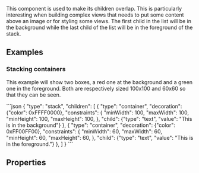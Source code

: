 
This component is used to make its children overlap. This is particularly interesting when building complex views that needs to put some content above an image or for styling some views.
The first child in the list will be in the background while the last child of the list will be in the foreground of the stack.

## Examples

### Stacking containers

This example will show two boxes, a red one at the background and a green one in the foreground. Both are respectively sized 100x100 and 60x60 so that they can be seen.

<CodeBlock>
```json
{
    "type": "stack",
    "children": [
        {
        "type": "container",
        "decoration": {"color": 0xFFFF0000},
        "constraints": {
            "minWidth": 100,
            "maxWidth": 100,
            "minHeight": 100,
            "maxHeight": 100,
        },
        "child": {"type": "text", "value": "This is in the background"}
        },
        {
        "type": "container",
        "decoration": {"color": 0xFF00FF00},
        "constraints": {
            "minWidth": 60,
            "maxWidth": 60,
            "minHeight": 60,
            "maxHeight": 60,
        },
        "child": {"type": "text", "value": "This is in the foreground."}
        },
    ]
}
```
</CodeBlock>

## Properties
<PropertyTable schema={schema}/>
